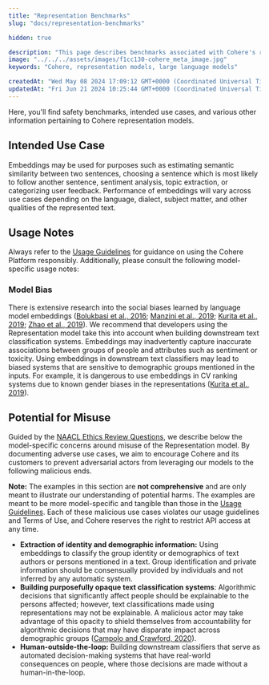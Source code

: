 ```yaml
---
title: "Representation Benchmarks"
slug: "docs/representation-benchmarks"

hidden: true

description: "This page describes benchmarks associated with Cohere's representation models."
image: "../../../assets/images/f1cc130-cohere_meta_image.jpg"  
keywords: "Cohere, representation models, large language models"

createdAt: "Wed May 08 2024 17:09:12 GMT+0000 (Coordinated Universal Time)"
updatedAt: "Fri Jun 21 2024 10:25:44 GMT+0000 (Coordinated Universal Time)"
---
```

Here, you'll find safety benchmarks, intended use cases, and various other information pertaining to Cohere representation models.

## Intended Use Case

Embeddings may be used for purposes such as estimating semantic similarity between two sentences, choosing a sentence which is most likely to follow another sentence, sentiment analysis, topic extraction, or categorizing user feedback. Performance of embeddings will vary across use cases depending on the language, dialect, subject matter, and other qualities of the represented text.

## Usage Notes

Always refer to the [Usage Guidelines](/docs/usage-guidelines) for guidance on using the Cohere Platform responsibly. Additionally, please consult the following model-specific usage notes:

### Model Bias

There is extensive research into the social biases learned by language model embeddings (<a href="https://arxiv.org/abs/1607.06520" target="_blank">Bolukbasi et al., 2016</a>; <a href="https://arxiv.org/abs/1904.04047" target="_blank">Manzini et al., 2019</a>; <a href="https://arxiv.org/abs/1906.07337" target="_blank">Kurita et al., 2019</a>; <a href="https://arxiv.org/abs/1904.03310" target="_blank">Zhao et al., 2019</a>). We recommend that developers using the Representation model take this into account when building downstream text classification systems. Embeddings may inadvertently capture inaccurate associations between groups of people and attributes such as sentiment or toxicity. Using embeddings in downstream text classifiers may lead to biased systems that are sensitive to demographic groups mentioned in the inputs. For example, it is dangerous to use embeddings in CV ranking systems due to known gender biases in the representations (<a href="https://arxiv.org/abs/1906.07337" target="_blank">Kurita et al., 2019</a>).

## Potential for Misuse

Guided by the <a href="https://2021.naacl.org/ethics/review-questions" target="_blank">NAACL Ethics Review Questions</a>, we describe below the model-specific concerns around misuse of the Representation model. By documenting adverse use cases, we aim to encourage Cohere and its customers to prevent adversarial actors from leveraging our models to the following malicious ends.

**Note:** The examples in this section are **not comprehensive** and are only meant to illustrate our understanding of potential harms. The examples are meant to be more model-specific and tangible than those in the [Usage Guidelines](usage-guidelines). Each of these malicious use cases violates our usage guidelines and Terms of Use, and Cohere reserves the right to restrict API access at any time.

- **Extraction of identity and demographic information:** Using embeddings to classify the group identity or demographics of text authors or persons mentioned in a text. Group identification and private information should be consensually provided by individuals and not inferred by any automatic system.
- **Building purposefully opaque text classification systems**: Algorithmic decisions that significantly affect people should be explainable to the persons affected; however, text classifications made using representations may not be explainable. A malicious actor may take advantage of this opacity to shield themselves from accountability for algorithmic decisions that may have disparate impact across demographic groups (<a href="https://www.researchgate.net/publication/338486570_Enchanted_Determinism_Power_without_Responsibility_in_Artifical_Intelligence" target="_blank">Campolo and Crawford, 2020</a>).
- **Human-outside-the-loop:** Building downstream classifiers that serve as automated decision-making systems that have real-world consequences on people, where those decisions are made without a human-in-the-loop.
